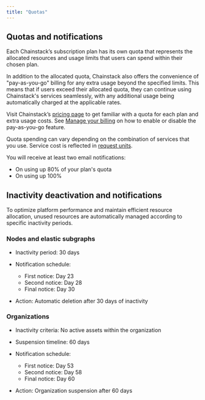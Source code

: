 ```yaml
---
title: "Quotas"
---
```


## Quotas and notifications

Each Chainstack’s subscription plan has its own quota that represents the allocated resources and usage limits that users can spend within their chosen plan.

In addition to the allocated quota, Chainstack also offers the convenience of "pay-as-you-go" billing for any extra usage beyond the specified limits. This means that if users exceed their allocated quota, they can continue using Chainstack's services seamlessly, with any additional usage being automatically charged at the applicable rates.

Visit Chainstack’s [pricing page](https://chainstack.com/pricing/) to get familiar with a quota for each plan and extra usage costs. See [Manage your billing](/docs/manage-your-billing) on how to enable or disable the pay-as-you-go feature.

Quota spending can vary depending on the combination of services that you use. Service cost is reflected in [request units](/docs/pricing-introduction#what-are-request-units).

You will receive at least two email notifications:

* On using up 80% of your plan's quota
* On using up 100%

## Inactivity deactivation and notifications

To optimize platform performance and maintain efficient resource allocation, unused resources are automatically managed according to specific inactivity periods.

### Nodes and elastic subgraphs

* Inactivity period: 30 days

* Notification schedule:

  * First notice: Day 23
  * Second notice: Day 28
  * Final notice: Day 30

* Action: Automatic deletion after 30 days of inactivity

### Organizations

* Inactivity criteria: No active assets within the organization

* Suspension timeline: 60 days

* Notification schedule:

  * First notice: Day 53
  * Second notice: Day 58
  * Final notice: Day 60

* Action: Organization suspension after 60 days
